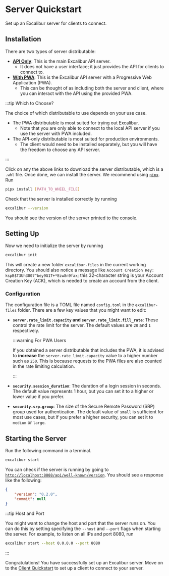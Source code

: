 
# Server Quickstart

Set up an Excalibur server for clients to connect.

## Installation

There are two types of server distributable:
- <a href="/download?type=server" target="_blank"><b>API Only</b></a>: This is the main Excalibur API server.
    - It does not have a user interface; it just provides the API for clients to connect to.
- <a href="/download?type=server-pwa" target="_blank"><b>With PWA</b></a>: This is the Excalibur API server with a Progressive Web Application (PWA).
    - This can be thought of as including both the server and client, where you can interact with the API using the provided PWA.

:::tip Which to Choose?

The choice of which distributable to use depends on your use case.
- The PWA distributable is most suited for trying out Excalibur.
    - Note that you are only able to connect to the local API server if you use the server with PWA included.
- The API-only distributable is most suited for production environments.
    - The client would need to be installed separately, but you will have the freedom to choose any API server.

:::

Click on any the above links to download the server distributable, which is a `.whl` file. Once done, we can install the server. We recommend using [`pipx`](https://pipx.pypa.io/stable/). Run

```bash
pipx install [PATH_TO_WHEEL_FILE]
```

Check that the server is installed correctly by running

```bash
excalibur --version
```

You should see the version of the server printed to the console.

## Setting Up

Now we need to initialize the server by running

```bash
excalibur init
```

This will create a new folder `excalibur-files` in the current working directory. You should also notice a message like `Account Creation Key: kspB$T3Uh3007^bey9G1T+*Ezw8n9fax`; this 32-character string is your Account Creation Key (ACK), which is needed to create an account from the client.

### Configuration

The configuration file is a TOML file named `config.toml` in the `excalibur-files` folder. There are a few key values that you might want to edit:
- **`server.rate_limit.capacity` and `server.rate_limit.fill_rate`**: These control the rate limit for the server. The default values are `20` and `1` respectively.

    :::warning For PWA Users

    If you obtained a server distributable that includes the PWA, it is advised to **increase** the `server.rate_limit.capacity` value to a higher number such as `250`. This is because requests to the PWA files are also counted in the rate limiting calculation.

    :::
- **`security.session_duration`**: The duration of a login session in seconds. The default value represents 1 hour, but you can set it to a higher or lower value if you prefer.
- **`security.srp.group`**: The size of the Secure Remote Password (SRP) group used for authentication. The default value of `small` is sufficient for most use cases, but if you prefer a higher security, you can set it to `medium` or `large`. 

## Starting the Server

Run the following command in a terminal.

```bash
excalibur start
```

You can check if the server is running by going to [`http://localhost:8888/api/well-known/version`](http://localhost:8888/api/well-known/version). You should see a response like the following:

```json
{
    "version": "0.2.0",
    "commit": null
}
```

:::tip Host and Port

You might want to change the host and port that the server runs on. You can do this by setting specifying the `--host` and `--port` flags when starting the server. For example, to listen on all IPs and port 8080, run

```bash
excalibur start --host 0.0.0.0 --port 8080
```

:::

Congratulations! You have successfully set up an Excalibur server. Move on to the [Client Quickstart](./02-client/index.mdx) to set up a client to connect to your server.
